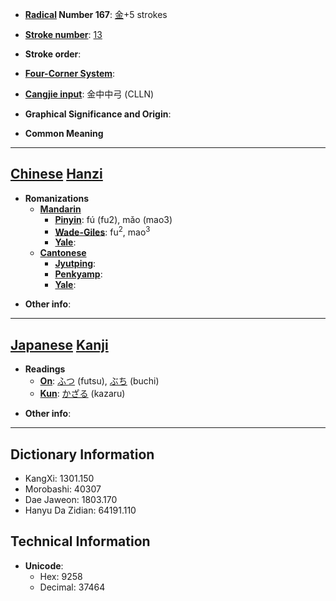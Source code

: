 * '''[[Wiktionary:Chinese radical index| Radical]] Number 167''': [[Wiktionary:Chinese radical index 金|金]]+5 strokes

* '''[[Wiktionary:Chinese total strokes index|Stroke number]]''': [[Wiktionary:Chinese total strokes index 13|13]]

* '''Stroke order''': 

* '''[[Wiktionary:Chinese four corner index|Four-Corner System]]''': 

* '''[[Wiktionary:Chinese Cangjie index|Cangjie input]]''': 金中中弓 (CLLN)

* '''Graphical Significance and Origin''': 

* '''Common Meaning'''

----

== [[Chinese]] [[Hanzi]] ==

* '''Romanizations'''
** '''[[Mandarin]]'''
*** '''[[Pinyin]]''': fú (fu2), mǎo (mao3)
*** '''[[Wade-Giles]]''': fu<sup>2</sup>, mao<sup>3</sup>
*** '''[[Yale]]''': 
** '''[[Cantonese]]'''
*** '''[[Jyutping]]''':
*** '''[[Penkyamp]]''': 
*** '''[[Yale]]''': 

* '''Other info''': 

----

== [[Japanese]] [[Kanji]] ==

* '''Readings'''
** '''[[On]]''': [[ふつ]] (futsu), [[ぶち]] (buchi)
** '''[[Kun]]''': [[かざる]] (kazaru)

* '''Other info''':  

----

== Dictionary Information ==

* KangXi: 1301.150
* Morobashi: 40307
* Dae Jaweon: 1803.170
* Hanyu Da Zidian: 64191.110

== Technical Information ==

* '''Unicode''':
** Hex: 9258
** Decimal: 37464